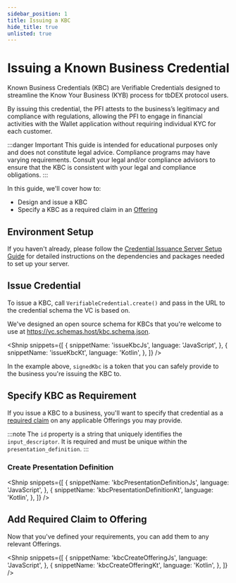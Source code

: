 ```yaml
---
sidebar_position: 1
title: Issuing a KBC
hide_title: true
unlisted: true
---
```



<LanguageSwitcher languages="JavaScript, Kotlin" />

# Issuing a Known Business Credential

Known Business Credentials (KBC) are <Web5Url to="/verifiable-credentials/what-are-vcs">Verifiable Credentials</Web5Url> designed to streamline the Know Your Business (KYB) process for tbDEX protocol users.

By issuing this credential, the PFI attests to the business’s legitimacy and compliance with regulations, allowing the PFI to engage in financial activities with the Wallet application without requiring individual KYC for each customer.

:::danger Important
This guide is intended for educational purposes only and does not constitute legal advice. Compliance programs may have varying requirements. Consult your legal and/or compliance advisors to ensure that the KBC is consistent with your legal and compliance obligations.
:::

In this guide, we'll cover how to:

- Design and issue a KBC
- Specify a KBC as a required claim in an [Offering](https://developer.tbd.website/tbdex/pfi/creating-offerings)

## Environment Setup

If you haven't already, please follow the [Credential Issuance Server Setup Guide](/tbdex/issuer/vc-serverSetup) for detailed instructions on the dependencies and packages needed to set up your server.

## Issue Credential

To issue a KBC, call `VerifiableCredential.create()` and pass in the URL to the credential schema the VC is based on.

We've designed an open source schema for KBCs that you're welcome to use at https://vc.schemas.host/kbc.schema.json.

<Shnip
  snippets={[
    {
      snippetName: 'issueKbcJs',
      language: 'JavaScript',
    },
    {
      snippetName: 'issueKbcKt',
      language: 'Kotlin',
    },
  ]}
/>

In the example above, `signedKbc` is a <Web5Url to="/verifiable-credentials/jwt-to-vc#what-is-a-jwt">token</Web5Url> that you can safely provide to the business you're issuing the KBC to.

## Specify KBC as Requirement

If you issue a KBC to a business, you'll want to specify that credential as a [required claim](/tbdex/pfi/creating-offerings#required-claims) on any applicable Offerings you may provide.

:::note
The `id` property is a string that uniquely identifies the `input_descriptor`. It is required and must be unique within the `presentation_definition`.
:::

### Create Presentation Definition

<Shnip
  snippets={[
    {
      snippetName: 'kbcPresentationDefinitionJs',
      language: 'JavaScript',
    },
    {
      snippetName: 'kbcPresentationDefinitionKt',
      language: 'Kotlin',
    },
  ]}
/>

## Add Required Claim to Offering

Now that you've defined your requirements, you can add them to any relevant Offerings.

<Shnip
  snippets={[
    {
      snippetName: 'kbcCreateOfferingJs',
      language: 'JavaScript',
    },
    {
      snippetName: 'kbcCreateOfferingKt',
      language: 'Kotlin',
    },
  ]}
/>
